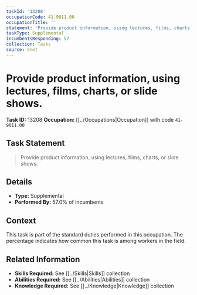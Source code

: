 ```yaml
---
taskId: '13208'
occupationCode: 41-9011.00
occupationTitle: ''
statement: 'Provide product information, using lectures, films, charts, or slide shows.'
taskType: Supplemental
incumbentsResponding: 57
collection: Tasks
source: onet
---
```

# Provide product information, using lectures, films, charts, or slide shows.

**Task ID:** 13208
**Occupation:** [[../Occupations|Occupation]] with code `41-9011.00`

## Task Statement

> Provide product information, using lectures, films, charts, or slide shows.

## Details

- **Type:** Supplemental
- **Performed By:** 57.0% of incumbents

## Context

This task is part of the standard duties performed in this occupation. The percentage indicates how common this task is among workers in the field.

## Related Information

- **Skills Required:** See [[../Skills|Skills]] collection
- **Abilities Required:** See [[../Abilities|Abilities]] collection
- **Knowledge Required:** See [[../Knowledge|Knowledge]] collection
